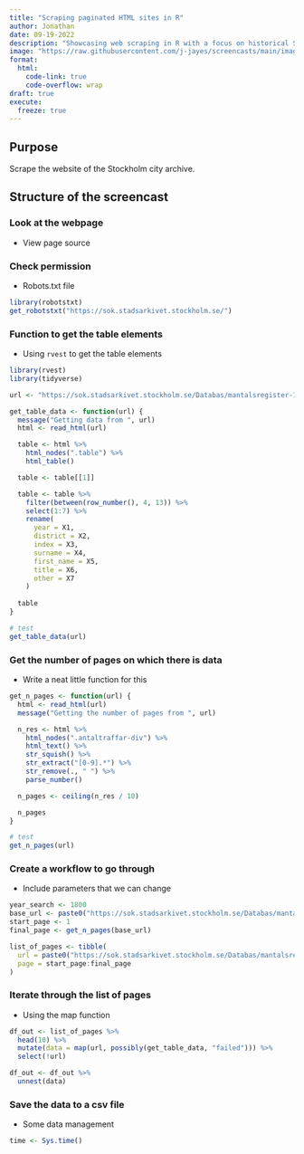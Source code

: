 ```yaml
---
title: "Scraping paginated HTML sites in R"
author: Jonathan
date: 09-19-2022
description: "Showcasing web scraping in R with a focus on historical Swedish data"
image: "https://raw.githubusercontent.com/j-jayes/screencasts/main/images/tax.jpg"
format: 
  html:
    code-link: true
    code-overflow: wrap
draft: true
execute:
  freeze: true
---
```

## Purpose

Scrape the website of the Stockholm city archive.

## Structure of the screencast

### Look at the webpage

- View page source

### Check permission

- Robots.txt file

```r
library(robotstxt)
get_robotstxt("https://sok.stadsarkivet.stockholm.se/")
```


### Function to get the table elements

- Using `rvest` to get the table elements

```r
library(rvest)
library(tidyverse)

url <- "https://sok.stadsarkivet.stockholm.se/Databas/mantalsregister-1800-1884/Sok?sidindex=0&artal=1800"

get_table_data <- function(url) {
  message("Getting data from ", url)
  html <- read_html(url)

  table <- html %>%
    html_nodes(".table") %>%
    html_table()

  table <- table[[1]]

  table <- table %>%
    filter(between(row_number(), 4, 13)) %>%
    select(1:7) %>%
    rename(
      year = X1,
      district = X2,
      index = X3,
      surname = X4,
      first_name = X5,
      title = X6,
      other = X7
    )
  
  table
}

# test
get_table_data(url)
```


### Get the number of pages on which there is data

- Write a neat little function for this
```r
get_n_pages <- function(url) {
  html <- read_html(url)
  message("Getting the number of pages from ", url)

  n_res <- html %>%
    html_nodes(".antaltraffar-div") %>%
    html_text() %>%
    str_squish() %>%
    str_extract("[0-9].*") %>%
    str_remove(., " ") %>%
    parse_number()

  n_pages <- ceiling(n_res / 10)

  n_pages
}

# test
get_n_pages(url)

```


### Create a workflow to go through

- Include parameters that we can change
```r
year_search <- 1800
base_url <- paste0("https://sok.stadsarkivet.stockholm.se/Databas/mantalsregister-1800-1884/Sok?sidindex=0&artal=", year_search)
start_page <- 1
final_page <- get_n_pages(base_url)

list_of_pages <- tibble(
  url = paste0("https://sok.stadsarkivet.stockholm.se/Databas/mantalsregister-1800-1884/Sok?sidindex=", start_page:final_page, "&artal=", year_search),
  page = start_page:final_page
)
```


### Iterate through the list of pages

- Using the map function
```r
df_out <- list_of_pages %>% 
  head(10) %>% 
  mutate(data = map(url, possibly(get_table_data, "failed"))) %>% 
  select(!url)

df_out <- df_out %>% 
  unnest(data)
```


### Save the data to a csv file

- Some data management
```r
time <- Sys.time()
```

